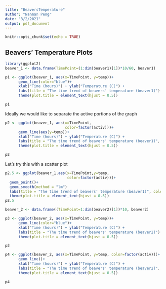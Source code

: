 ---
title: "BeaversTemperature"
author: "Nannan Peng"
date: "3/2/2021"
output: pdf_document
---

```{r setup, include=FALSE}
knitr::opts_chunk$set(echo = TRUE)
```

## Beavers' Temperature Plots


```{r}
library(ggplot2)
beaver_1 <- data.frame(TimePoint=(1:dim(beaver1)[1])*10/60, beaver1)

p1 <- ggplot(beaver_1, aes(x=TimePoint, y=temp))+
      geom_line(color="blue")+
      xlab("Time (hours)") + ylab("Temperature (C)") +
      labs(title = "The time trend of beavers' temperature (beaver1)") +
      theme(plot.title = element_text(hjust = 0.5))

p1
```

Ideally we would like to separate the active portions of the graph

```{r}
p2 <- ggplot(beaver_1, aes(x=TimePoint,
                           color=factor(activ)))+
      geom_line(aes(y=temp))+
      xlab("Time (hours)") + ylab("Temperature (C)") +
      labs(title = "The time trend of beavers' temperature (beaver1)", color="Activity") +
      theme(plot.title = element_text(hjust = 0.5))

p2
```
Let's try this with a scatter plot

```{r}
p2.5 <- ggplot(beaver_1,aes(x=TimePoint,y=temp,
                            color=factor(activ)))+
  geom_point()+
  geom_smooth(method = "lm")
  labs(title = "The time trend of beavers' temperature (beaver1)", color="Activity") +
  theme(plot.title = element_text(hjust = 0.5))
p2.5
```



```{r}
beaver_2 <- data.frame((TimePoint=1:dim(beaver2)[1])*10, beaver2)

p3 <- ggplot(beaver_2, aes(x=TimePoint, y=temp))+
      geom_line(color="blue")+
      xlab("Time (hours)") + ylab("Temperature (C)") +
      labs(title = "The time trend of beavers' temperature (beaver2)") +
      theme(plot.title = element_text(hjust = 0.5))

p3
```
```{r}
p4 <- ggplot(beaver_2, aes(x=TimePoint, y=temp, color=factor(activ)))+
      geom_line()+
      xlab("Time (hours)") + ylab("Temperature (C)") +
      labs(title = "The time trend of beavers' temperature (beaver2)", color="Activity") +
      theme(plot.title = element_text(hjust = 0.5))

p4
```
